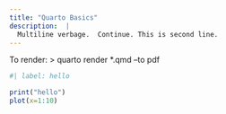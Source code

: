 ```yaml
---
title: "Quarto Basics"
description:  |
  Multiline verbage.  Continue. This is second line.
---
```


To render:	> quarto render *.qmd  --to pdf

```r
#| label: hello 

print("hello")
plot(x=1:10)
```
